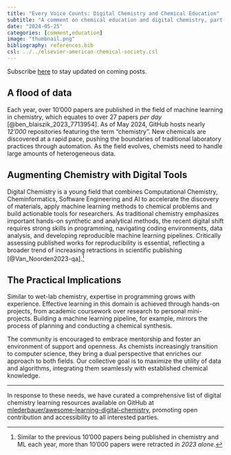 ```yaml
---
title: "Every Voice Counts: Digital Chemistry and Chemical Education"
subtitle: "A comment on chemical education and digital chemistry, part of a collective *Voices* article published later this year."
date: "2024-05-25"
categories: [comment,education]
image: "thumbnail.png"
bibliography: references.bib
csl: ../../elsevier-american-chemical-society.csl
---
```


:::{.callout-tip}

Subscribe [here](https://bytesizedchem.substack.com/subscribe) to stay updated on coming posts.

:::

## A flood of data
Each year, over 10'000 papers are published in the field of machine learning in chemistry, which equates to over 27 papers *per day* [@ben_blaiszik_2023_7713954]. As of May 2024, GitHub hosts nearly *12'000* repositories featuring the term "chemistry". New chemicals are discovered at a rapid pace, pushing the boundaries of traditional laboratory practices through automation. As the field evolves, chemists need to handle large amounts of heterogeneous data.

## Augmenting Chemistry with Digital Tools
Digital Chemistry is a young field that combines Computational Chemistry, Cheminformatics, Software Engineering and AI to accelerate the discovery of materials, apply machine learning methods to chemical problems and build actionable tools for researchers.
As traditional chemistry emphasizes important hands-on synthetic and analytical methods, the recent digital shift requires strong skills in programming, navigating coding environments, data analysis, and developing reproducible machine learning pipelines. Critically assessing published works for reproducibility is essential, reflecting a broader trend of increasing retractions in scientific publishing [@Van_Noorden2023-qa].^[Similar to the previous 10'000 papers being published in chemistry and ML each year, more than 10'000 papers were retracted *in 2023 alone*.]

## The Practical Implications
Similar to wet-lab chemistry, expertise in programming grows with experience. Effective learning in this domain is achieved through hands-on projects, from academic coursework over research to personal mini-projects. Building a machine learning pipeline, for example, mirrors the process of planning and conducting a chemical synthesis.

The community is encouraged to embrace mentorship and foster an environment of support and openness. As chemists increasingly transition to computer science, they bring a dual perspective that enriches our approach to both fields. Our collective goal is to maximize the utility of data and algorithms, integrating them seamlessly with established chemical knowledge.

---

In response to these needs, we have curated a comprehensive list of digital chemistry learning resources available on GitHub at [mlederbauer/awesome-learning-digital-chemistry](https://github.com/mlederbauer/awesome-learning-digital-chemistry), promoting open contribution and accessibility to all interested parties.


::: {#refs}
:::
